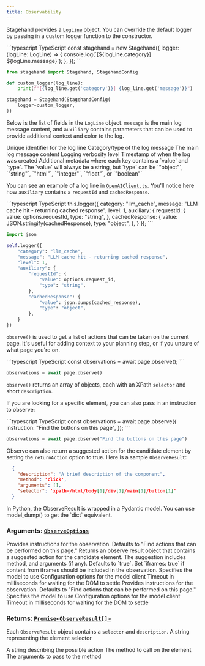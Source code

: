 ```yaml
---
title: Observability
---
```


Stagehand provides a [`LogLine`](https://github.com/browserbase/stagehand/blob/9605836ee6b8207ed7dc9146e12ced1c78630d59/types/log.ts#L1-L13) object. You can override the default logger by passing in a custom logger function to the constructor.

<CodeGroup>
```typescript TypeScript
const stagehand = new Stagehand({
	logger: (logLine: LogLine) => {
		console.log(`[${logLine.category}] ${logLine.message}`);
	},
});
```

```python Python
from stagehand import Stagehand, StagehandConfig

def custom_logger(log_line):
    print(f"[{log_line.get('category')}] {log_line.get('message')}")

stagehand = Stagehand(StagehandConfig(
    logger=custom_logger,
))
```
</CodeGroup>

Below is the list of fields in the `LogLine` object. `message` is the main log message content, and `auxiliary` contains parameters that can be used to provide additional context and color to the log.

<ParamField path="id" type="string" optional>
  Unique identifier for the log line
</ParamField>

<ParamField path="category" type="string" optional>
  Category/type of the log message
</ParamField>

<ParamField path="message" type="string" required>
  The main log message content
</ParamField>

<ParamField path="level" type="0 | 1 | 2" optional>
  Logging verbosity level
</ParamField>

<ParamField path="timestamp" type="string" optional>
  Timestamp of when the log was created
</ParamField>

<ParamField path="auxiliary" type="object" optional>
  Additional metadata where each key contains a `value` and `type`. The `value` will always be a string, but `type` can be `"object"`, `"string"`, `"html"`, `"integer"`, `"float"`, or `"boolean"`
</ParamField>

You can see an example of a log line in [`OpenAIClient.ts`](https://github.com/browserbase/stagehand/blob/9605836ee6b8207ed7dc9146e12ced1c78630d59/lib/llm/OpenAIClient.ts#L79-L93). You'll notice here how `auxiliary` contains a `requestId` and `cachedResponse`.

<CodeGroup>
```typescript TypeScript
this.logger({
	category: "llm_cache",
	message: "LLM cache hit - returning cached response",
	level: 1,
	auxiliary: {
		requestId: {
			value: options.requestId,
			type: "string",
		},
		cachedResponse: {
			value: JSON.stringify(cachedResponse),
			type: "object",
		},
	}
});
```

```python Python
import json

self.logger({
    "category": "llm_cache",
    "message": "LLM cache hit - returning cached response",
    "level": 1,
    "auxiliary": {
        "requestId": {
            "value": options.request_id,
            "type": "string",
        },
        "cachedResponse": {
            "value": json.dumps(cached_response),
            "type": "object",
        },
    }
})
```
</CodeGroup>

`observe()` is used to get a list of actions that can be taken on the current page. It's useful for adding context to your planning step, or if you unsure of what page you're on.

<CodeGroup>
```typescript TypeScript
const observations = await page.observe();
```

```python Python
observations = await page.observe()
```
</CodeGroup>

`observe()` returns an array of objects, each with an XPath `selector` and short `description`.

If you are looking for a specific element, you can also pass in an instruction to observe:

<CodeGroup>
```typescript TypeScript
const observations = await page.observe({
  instruction: "Find the buttons on this page",
});
```

```python Python
observations = await page.observe("Find the buttons on this page")
```
</CodeGroup>

Observe can also return a suggested action for the candidate element by setting the `returnAction` option to true. Here is a sample `ObserveResult`:
```json
  {
    "description": "A brief description of the component",
    "method": 'click',
    "arguments": [],
    "selector": 'xpath=/html/body[1]/div[1]/main[1]/button[1]'
  }
```

<Note>
In Python, the ObserveResult is wrapped in a Pydantic model. You can use model_dump() to get the `dict` equivalent.
</Note>

### **Arguments:** [`ObserveOptions`](https://github.com/browserbase/stagehand/blob/main/types/stagehand.ts)
<Tabs>
<Tab title="TypeScript">

  <ParamField path="instruction" type="string" optional>
    Provides instructions for the observation. Defaults to "Find actions that can be performed on this page."
  </ParamField>

  <ParamField path="returnAction" type="boolean" optional>
    Returns an observe result object that contains a suggested action for the candidate element. The suggestion includes method, and arguments (if any). Defaults to `true`.
  </ParamField>

  <ParamField path="iframes" type="boolean" optional>
    Set `iframes: true` if content from iframes should be included in the observation.
  </ParamField>

  <ParamField path="modelName" type="AvailableModel" optional>
    Specifies the model to use
  </ParamField>

  <ParamField path="modelClientOptions" type="object" optional>
    Configuration options for the model client
  </ParamField>

  <ParamField path="domSettleTimeoutMs" type="number" optional>
    Timeout in milliseconds for waiting for the DOM to settle
  </ParamField>
</Tab>

<Tab title="Python">
  <ParamField path="instruction" type="string" optional>
    Provides instructions for the observation. Defaults to "Find actions that can be performed on this page."
  </ParamField>

  <ParamField path="model_name" type="AvailableModel" optional>
    Specifies the model to use
  </ParamField>

  <ParamField path="model_client_options" type="object" optional>
    Configuration options for the model client
  </ParamField>

  <ParamField path="dom_settle_timeout_ms" type="number" optional>
    Timeout in milliseconds for waiting for the DOM to settle
  </ParamField>
</Tab>
</Tabs>

### **Returns:** [`Promise<ObserveResult[]>`](https://github.com/browserbase/stagehand/blob/main/types/stagehand.ts)

Each `ObserveResult` object contains a `selector` and `description`.
  <ParamField path="selector" type="string" required>
    A string representing the element selector
  </ParamField>

  <ParamField path="description" type="string" required>
    A string describing the possible action
  </ParamField>

  <ParamField path="method" type="string" optional>
    The method to call on the element
  </ParamField>

  <ParamField path="arguments" type="object" optional>
    The arguments to pass to the method
  </ParamField>
